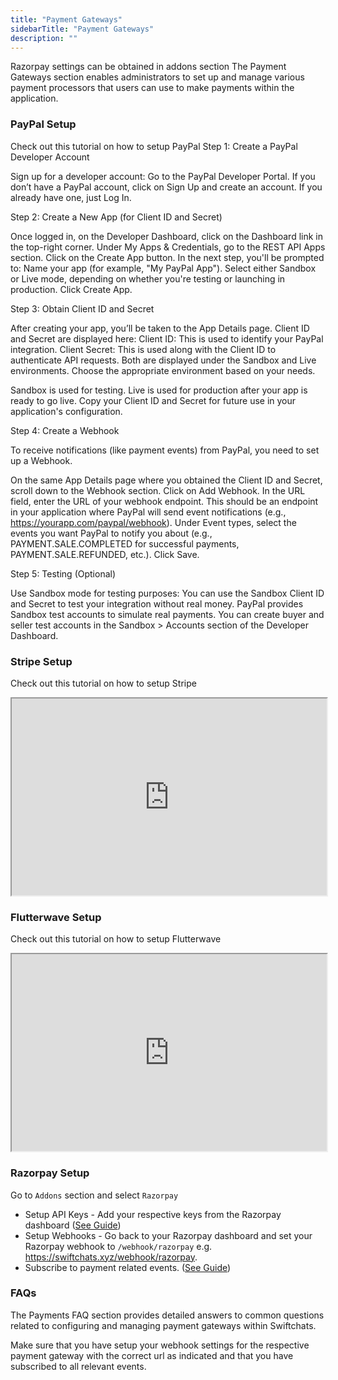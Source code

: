 ```yaml
---
title: "Payment Gateways"
sidebarTitle: "Payment Gateways"
description: ""
---
```


<Note>
    Razorpay settings can be obtained in addons section
</Note>
The Payment Gateways section enables administrators to set up and manage various payment processors that users can use to make payments within the application.

### PayPal Setup
Check out this tutorial on how to setup PayPal
Step 1: Create a PayPal Developer Account

Sign up for a developer account:
Go to the PayPal Developer Portal.
If you don’t have a PayPal account, click on Sign Up and create an account. If you already have one, just Log In.

Step 2: Create a New App (for Client ID and Secret)

Once logged in, on the Developer Dashboard, click on the Dashboard link in the top-right corner.
Under My Apps & Credentials, go to the REST API Apps section.
Click on the Create App button.
In the next step, you'll be prompted to:
Name your app (for example, "My PayPal App").
Select either Sandbox or Live mode, depending on whether you're testing or launching in production.
Click Create App.

Step 3: Obtain Client ID and Secret

After creating your app, you’ll be taken to the App Details page.
Client ID and Secret are displayed here:
Client ID: This is used to identify your PayPal integration.
Client Secret: This is used along with the Client ID to authenticate API requests.
Both are displayed under the Sandbox and Live environments. Choose the appropriate environment based on your needs.

Sandbox is used for testing.
Live is used for production after your app is ready to go live.
Copy your Client ID and Secret for future use in your application's configuration.

Step 4: Create a Webhook

To receive notifications (like payment events) from PayPal, you need to set up a Webhook.

On the same App Details page where you obtained the Client ID and Secret, scroll down to the Webhook section.
Click on Add Webhook.
In the URL field, enter the URL of your webhook endpoint. This should be an endpoint in your application where PayPal will send event notifications (e.g., https://yourapp.com/paypal/webhook).
Under Event types, select the events you want PayPal to notify you about (e.g., PAYMENT.SALE.COMPLETED for successful payments, PAYMENT.SALE.REFUNDED, etc.).
Click Save.

Step 5: Testing (Optional)

Use Sandbox mode for testing purposes:
You can use the Sandbox Client ID and Secret to test your integration without real money.
PayPal provides Sandbox test accounts to simulate real payments. You can create buyer and seller test accounts in the Sandbox > Accounts section of the Developer Dashboard.

### Stripe Setup
Check out this tutorial on how to setup Stripe
<iframe height="315" width="100%" src="https://www.youtube.com/embed/Sn452ZH4gRM"> </iframe>

### Flutterwave Setup
Check out this tutorial on how to setup Flutterwave
<iframe height="315" width="100%" src="https://www.youtube.com/embed/Cu6SwEgddFo"> </iframe>

### Razorpay Setup
Go to `Addons` section and select `Razorpay`
- Setup API Keys - Add your respective keys from the Razorpay dashboard (<a href="https://razorpay.com/docs/payments/dashboard/account-settings/api-keys/">See Guide</a>)
- Setup Webhooks - Go back to your Razorpay dashboard and set your Razorpay webhook to `/webhook/razorpay` e.g. https://swiftchats.xyz/webhook/razorpay. 
- Subscribe to payment related events. (<a href="https://razorpay.com/docs/webhooks/setup-edit-payments/">See Guide</a>)

### FAQs
The Payments FAQ section provides detailed answers to common questions related to configuring and managing payment gateways within Swiftchats.

<AccordionGroup>
    <Accordion title="Payments don't reflect on my customers' dashboard?">
        Make sure that you have setup your webhook settings for the respective payment gateway with the correct url as indicated and that you have subscribed to all relevant events.
    </Accordion>
</AccordionGroup>